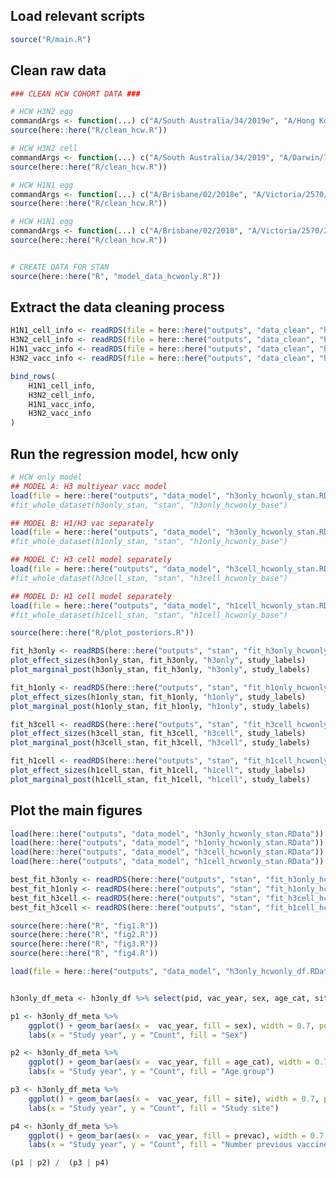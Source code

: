 
## Load relevant scripts
```r

source("R/main.R")

```

## Clean raw data

```r


### CLEAN HCW COHORT DATA ###

# HCW H3N2 egg
commandArgs <- function(...) c("A/South Australia/34/2019e", "A/Hong Kong/2671/2019e", "A/Darwin/09/2021e", "H3N2_vac")
source(here::here("R/clean_hcw.R"))

# HCW H3N2 cell
commandArgs <- function(...) c("A/South Australia/34/2019", "A/Darwin/726/2019", "A/Darwin/09/2021", "H3N2_cell")
source(here::here("R/clean_hcw.R"))

# HCW H1N1 egg
commandArgs <- function(...) c("A/Brisbane/02/2018e", "A/Victoria/2570/2019e", "A/Victoria/2570/2019e", "H1N1_vac")
source(here::here("R/clean_hcw.R"))

# HCW H1N1 egg
commandArgs <- function(...) c("A/Brisbane/02/2018", "A/Victoria/2570/2019", "A/Victoria/2570/2019", "H1N1_cell")
source(here::here("R/clean_hcw.R"))


# CREATE DATA FOR STAN
source(here::here("R", "model_data_hcwonly.R"))

```

## Extract the data cleaning process

```r

H1N1_cell_info <- readRDS(file = here::here("outputs", "data_clean", "hcw_reg_info_H1N1_cell.RDS") )
H3N2_cell_info <- readRDS(file = here::here("outputs", "data_clean", "hcw_reg_info_H3N2_cell.RDS") )
H1N1_vacc_info <- readRDS(file = here::here("outputs", "data_clean", "hcw_reg_info_H1N1_vac.RDS") )
H3N2_vacc_info <- readRDS(file = here::here("outputs", "data_clean", "hcw_reg_info_H3N2_vac.RDS") )

bind_rows(
    H1N1_cell_info,
    H3N2_cell_info,
    H1N1_vacc_info,
    H3N2_vacc_info
)


```

## Run the regression model, hcw only

```r

# HCW only model
## MODEL A: H3 multiyear vacc model
load(file = here::here("outputs", "data_model", "h3only_hcwonly_stan.RData") )
#fit_whole_dataset(h3only_stan, "stan", "h3only_hcwonly_base")

## MODEL B: H1/H3 vac separately
load(file = here::here("outputs", "data_model", "h3only_hcwonly_stan.RData") )
#fit_whole_dataset(h1only_stan, "stan", "h1only_hcwonly_base")

## MODEL C: H3 cell model separately
load(file = here::here("outputs", "data_model", "h3cell_hcwonly_stan.RData") )
#fit_whole_dataset(h3cell_stan, "stan", "h3cell_hcwonly_base")

## MODEL D: H1 cell model separately
load(file = here::here("outputs", "data_model", "h1cell_hcwonly_stan.RData") )
#fit_whole_dataset(h1cell_stan, "stan", "h1cell_hcwonly_base")

source(here::here("R/plot_posteriors.R"))

fit_h3only <- readRDS(here::here("outputs", "stan", "fit_h3only_hcwonly_base.RData"))
plot_effect_sizes(h3only_stan, fit_h3only, "h3only", study_labels)
plot_marginal_post(h3only_stan, fit_h3only, "h3only", study_labels)

fit_h1only <- readRDS(here::here("outputs", "stan", "fit_h1only_hcwonly_base.RData"))
plot_effect_sizes(h1only_stan, fit_h1only, "h1only", study_labels)
plot_marginal_post(h1only_stan, fit_h1only, "h1only", study_labels)

fit_h3cell <- readRDS(here::here("outputs", "stan", "fit_h3cell_hcwonly_base.RData"))
plot_effect_sizes(h3cell_stan, fit_h3cell, "h3cell", study_labels)
plot_marginal_post(h3cell_stan, fit_h3cell, "h3cell", study_labels)

fit_h1cell <- readRDS(here::here("outputs", "stan", "fit_h1cell_hcwonly_base.RData"))
plot_effect_sizes(h1cell_stan, fit_h1cell, "h1cell", study_labels)
plot_marginal_post(h1cell_stan, fit_h1cell, "h1cell", study_labels)

```

## Plot the main figures 

```r

load(here::here("outputs", "data_model", "h3only_hcwonly_stan.RData"))
load(here::here("outputs", "data_model", "h1only_hcwonly_stan.RData"))
load(here::here("outputs", "data_model", "h3cell_hcwonly_stan.RData"))
load(here::here("outputs", "data_model", "h1cell_hcwonly_stan.RData"))

best_fit_h3only <- readRDS(here::here("outputs", "stan", "fit_h3only_hcwonly_base.RData"))
best_fit_h1only <- readRDS(here::here("outputs", "stan", "fit_h1only_hcwonly_base.RData"))
best_fit_h3cell <- readRDS(here::here("outputs", "stan", "fit_h3cell_hcwonly_base.RData"))
best_fit_h3cell <- readRDS(here::here("outputs", "stan", "fit_h1cell_hcwonly_base.RData"))

source(here::here("R", "fig1.R"))
source(here::here("R", "fig2.R"))
source(here::here("R", "fig3.R"))
source(here::here("R", "fig4.R"))


```


```r



load(file = here::here("outputs", "data_model", "h3only_hcwonly_df.RData") )


h3only_df_meta <- h3only_df %>% select(pid, vac_year, sex, age_cat, site, prevac) %>% unique 

p1 <- h3only_df_meta %>% 
    ggplot() + geom_bar(aes(x =  vac_year, fill = sex), width = 0.7, position = position_dodge(0.7)) + theme_bw() + 
    labs(x = "Study year", y = "Count", fill = "Sex")

p2 <- h3only_df_meta %>% 
    ggplot() + geom_bar(aes(x =  vac_year, fill = age_cat), width = 0.7, position = position_dodge(0.7)) + theme_bw() + 
    labs(x = "Study year", y = "Count", fill = "Age group")

p3 <- h3only_df_meta %>% 
    ggplot() + geom_bar(aes(x =  vac_year, fill = site), width = 0.7, position = position_dodge(0.7)) + theme_bw() + 
    labs(x = "Study year", y = "Count", fill = "Study site")

p4 <- h3only_df_meta %>% 
    ggplot() + geom_bar(aes(x =  vac_year, fill = prevac), width = 0.7, position = position_dodge(0.7)) + theme_bw() + 
    labs(x = "Study year", y = "Count", fill = "Number previous vaccines")

(p1 | p2) /  (p3 | p4) 

```